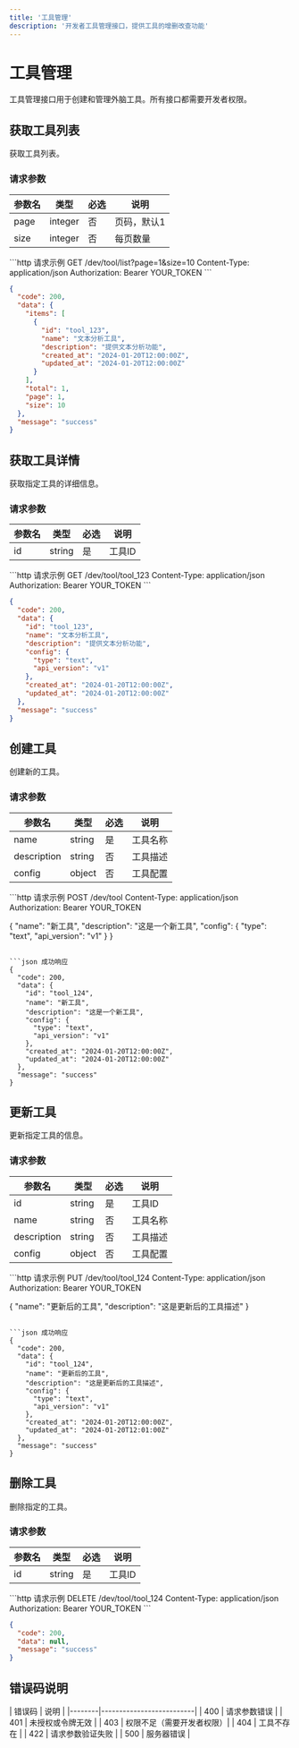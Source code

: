 ```yaml
---
title: '工具管理'
description: '开发者工具管理接口，提供工具的增删改查功能'
---
```


# 工具管理

<Note>
  工具管理接口用于创建和管理外脑工具。所有接口都需要开发者权限。
</Note>

## 获取工具列表

<ParamField path="/dev/tool/list" method="GET">
获取工具列表。

### 请求参数

| 参数名   | 类型    | 必选 | 说明         |
|----------|---------|------|--------------|
| page     | integer | 否   | 页码，默认1  |
| size     | integer | 否   | 每页数量     |

<CodeGroup>
```http 请求示例
GET /dev/tool/list?page=1&size=10
Content-Type: application/json
Authorization: Bearer YOUR_TOKEN
```

```json 成功响应
{
  "code": 200,
  "data": {
    "items": [
      {
        "id": "tool_123",
        "name": "文本分析工具",
        "description": "提供文本分析功能",
        "created_at": "2024-01-20T12:00:00Z",
        "updated_at": "2024-01-20T12:00:00Z"
      }
    ],
    "total": 1,
    "page": 1,
    "size": 10
  },
  "message": "success"
}
```
</CodeGroup>
</ParamField>

## 获取工具详情

<ParamField path="/dev/tool/:id" method="GET">
获取指定工具的详细信息。

### 请求参数

| 参数名 | 类型   | 必选 | 说明     |
|--------|--------|------|----------|
| id     | string | 是   | 工具ID   |

<CodeGroup>
```http 请求示例
GET /dev/tool/tool_123
Content-Type: application/json
Authorization: Bearer YOUR_TOKEN
```

```json 成功响应
{
  "code": 200,
  "data": {
    "id": "tool_123",
    "name": "文本分析工具",
    "description": "提供文本分析功能",
    "config": {
      "type": "text",
      "api_version": "v1"
    },
    "created_at": "2024-01-20T12:00:00Z",
    "updated_at": "2024-01-20T12:00:00Z"
  },
  "message": "success"
}
```
</CodeGroup>
</ParamField>

## 创建工具

<ParamField path="/dev/tool" method="POST">
创建新的工具。

### 请求参数

| 参数名      | 类型   | 必选 | 说明         |
|-------------|--------|------|--------------|
| name        | string | 是   | 工具名称     |
| description | string | 否   | 工具描述     |
| config      | object | 否   | 工具配置     |

<CodeGroup>
```http 请求示例
POST /dev/tool
Content-Type: application/json
Authorization: Bearer YOUR_TOKEN

{
  "name": "新工具",
  "description": "这是一个新工具",
  "config": {
    "type": "text",
    "api_version": "v1"
  }
}
```

```json 成功响应
{
  "code": 200,
  "data": {
    "id": "tool_124",
    "name": "新工具",
    "description": "这是一个新工具",
    "config": {
      "type": "text",
      "api_version": "v1"
    },
    "created_at": "2024-01-20T12:00:00Z",
    "updated_at": "2024-01-20T12:00:00Z"
  },
  "message": "success"
}
```
</CodeGroup>
</ParamField>

## 更新工具

<ParamField path="/dev/tool/:id" method="PUT">
更新指定工具的信息。

### 请求参数

| 参数名      | 类型   | 必选 | 说明         |
|-------------|--------|------|--------------|
| id          | string | 是   | 工具ID       |
| name        | string | 否   | 工具名称     |
| description | string | 否   | 工具描述     |
| config      | object | 否   | 工具配置     |

<CodeGroup>
```http 请求示例
PUT /dev/tool/tool_124
Content-Type: application/json
Authorization: Bearer YOUR_TOKEN

{
  "name": "更新后的工具",
  "description": "这是更新后的工具描述"
}
```

```json 成功响应
{
  "code": 200,
  "data": {
    "id": "tool_124",
    "name": "更新后的工具",
    "description": "这是更新后的工具描述",
    "config": {
      "type": "text",
      "api_version": "v1"
    },
    "created_at": "2024-01-20T12:00:00Z",
    "updated_at": "2024-01-20T12:01:00Z"
  },
  "message": "success"
}
```
</CodeGroup>
</ParamField>

## 删除工具

<ParamField path="/dev/tool/:id" method="DELETE">
删除指定的工具。

### 请求参数

| 参数名 | 类型   | 必选 | 说明     |
|--------|--------|------|----------|
| id     | string | 是   | 工具ID   |

<CodeGroup>
```http 请求示例
DELETE /dev/tool/tool_124
Content-Type: application/json
Authorization: Bearer YOUR_TOKEN
```

```json 成功响应
{
  "code": 200,
  "data": null,
  "message": "success"
}
```
</CodeGroup>
</ParamField>

## 错误码说明

<Card title="错误码说明" icon="triangle-exclamation">
| 错误码 | 说明                     |
|--------|--------------------------|
| 400    | 请求参数错误             |
| 401    | 未授权或令牌无效         |
| 403    | 权限不足（需要开发者权限）|
| 404    | 工具不存在               |
| 422    | 请求参数验证失败         |
| 500    | 服务器错误               |
</Card>
